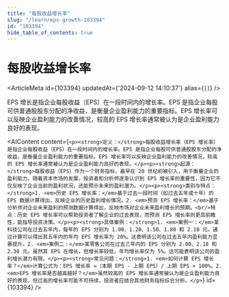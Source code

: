 ```yaml
---
title: "每股收益增长率"
slug: "/learn/eps-growth-103394"
id: "103394"
hide_table_of_contents: true
---
```



# 每股收益增长率

<ArticleMeta id={103394} updatedAt={'2024-09-12 14:10:37'} alias={`[]`} />
<div className='border-solid border-b border-t-0 my-4 border-[var(--ifm-color-gray-300)]' />

EPS 增长是指企业每股收益（EPS）在一段时间内的增长率。EPS 是指企业每股可供普通股股东分配的净收益，是衡量企业盈利能力的重要指标。EPS 增长率可以反映企业盈利能力的改善情况，较高的 EPS 增长率通常被认为是企业盈利能力良好的表现。

<AIContent content={`<p><strong>定义：</strong>每股收益增长率（EPS 增长率）是指企业每股收益（EPS）在一段时间内的增长率。EPS 是指企业每股可供普通股股东分配的净收益，是衡量企业盈利能力的重要指标。EPS 增长率可以反映企业盈利能力的改善情况，较高的 EPS 增长率通常被认为是企业盈利能力良好的表现。</p><p><strong>起源：</strong>每股收益（EPS）作为一个财务指标，最早在 20 世纪初被引入，用于衡量企业的盈利能力。随着资本市场的发展，投资者和分析师逐渐认识到 EPS 增长率的重要性，因为它不仅反映了企业当前的盈利状况，还能预示未来的盈利潜力。</p><p><strong>类别与特点：</strong>1. <em>历史 EPS 增长率：</em>基于过去一段时间（如过去五年或十年）的 EPS 数据计算得出，反映企业的历史盈利增长情况。2. <em>预测 EPS 增长率：</em>基于分析师对企业未来盈利的预测数据计算得出，反映市场对企业未来盈利增长的预期。<br/>特点：历史 EPS 增长率可以帮助投资者了解企业的过去表现，而预测 EPS 增长率则更具前瞻性，能指导投资决策。</p><p><strong>具体案例：</strong>1. <em>案例一：</em>某科技公司在过去五年内，每年的 EPS 分别为 1.00、1.20、1.50、1.80 和 2.10 元。通过计算可以得出其五年内的年均 EPS 增长率为 20%。这表明该公司在过去五年内盈利能力显著提升。2. <em>案例二：</em>某零售公司在过去三年内的 EPS 分别为 2.00、2.10 和 2.30 元。虽然其 EPS 在增长，但增长率较低，年均增长率仅为 5%。这可能表明该公司的盈利增长潜力有限。</p><p><strong>常见问题：</strong>1. <em>如何计算 EPS 增长率？</em>计算公式为：EPS 增长率 =（本期 EPS - 上期 EPS）/ 上期 EPS × 100%。2. <em>EPS 增长率是否越高越好？</em>虽然较高的 EPS 增长率通常被认为是企业盈利能力良好的表现，但过高的增长率可能不可持续，投资者应结合其他财务指标综合分析。</p>`} id={103394} />
